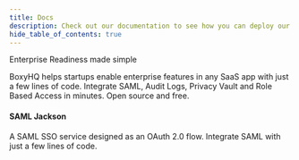 ```yaml
---
title: Docs
description: Check out our documentation to see how you can deploy our enterprise-ready solutions into your application with ease. Check out our SAML Jackson for Single sign-on.
hide_table_of_contents: true
---
```



Enterprise Readiness made simple

BoxyHQ helps startups enable enterprise features in any SaaS app with just a few lines of code. Integrate SAML, Audit Logs, Privacy Vault and Role Based Access in minutes. Open source and free.

<div className="container" style={{ padding: 0 }}>
  <div className="row is-multiline">
    <div className="col col--6">
      <Link
        className="card"
        to="/docs/jackson/overview"
        style={{ height: '100%' }}
      >
        <div className="card__body">
          <h4>SAML Jackson</h4>
          <p>
            A SAML SSO service designed as an OAuth 2.0 flow. Integrate SAML
            with just a few lines of code.
          </p>
        </div>
      </Link>
    </div>
  </div>
</div>
